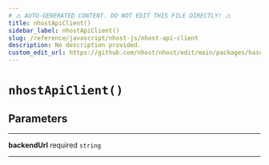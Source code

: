 ```yaml
---
# ⚠️ AUTO-GENERATED CONTENT. DO NOT EDIT THIS FILE DIRECTLY! ⚠️
title: nhostApiClient()
sidebar_label: nhostApiClient()
slug: /reference/javascript/nhost-js/nhost-api-client
description: No description provided.
custom_edit_url: https://github.com/nhost/nhost/edit/main/packages/hasura-auth-js/src/utils/axios.ts#L6
---
```


# `nhostApiClient()`

## Parameters

---

**<span className="parameter-name">backendUrl</span>** <span className="optional-status">required</span> <code>string</code>

---
